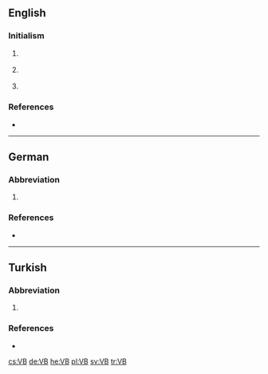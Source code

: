 {{also|vb|vb.}}
==English==

===Initialism===
{{rfc-header|Initialism}}
{{head|en|initialism}}

# {{lb|en|Australia}} {{initialism of|[[w:Victoria Bitter|Victoria Bitter]]|dot=|lang=en}} {{gloss|an Australian brand of beer}}
# {{lb|en|chemistry}} {{initialism of|[[w:Valence bond theory|Valence Bond]] [[theory]]|lang=en}}
# {{lb|en|software}} {{initialism of|[[Visual Basic]]|dot=|lang=en}} {{gloss|a programming language}}

===References===
* {{pedia}}

----

==German==

===Abbreviation===
{{rfc-header|Abbreviation}}
{{head|de|abbreviation}}

# {{abbreviation of|[[Vereinbarung]] or [[Verhandlungsbasis]]|lang=de}}

===References===
* {{pedia|lang=de}}


----

==Turkish==

===Abbreviation===
{{rfc-header|Abbreviation}}
{{head|tr|abbreviation}}

# {{abbreviation of|[[vakıf|Vakıflar]] [[banka|Bankası]]|lang=tr}}

===References===
* {{pedia|lang=tr}}

[[cs:VB]]
[[de:VB]]
[[he:VB]]
[[pl:VB]]
[[sv:VB]]
[[tr:VB]]
